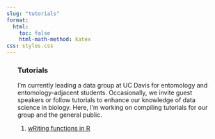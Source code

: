 ```yaml
---
slug: "tutorials"
format:
  html:
    toc: false
    html-math-method: katex
css: styles.css
---
```


::: {#body style="width: 90%; margin: auto; font-weight: normal; text-align: left"}
### **Tutorials**

I'm currently leading a data group at UC Davis for entomology and entomology-adjacent students. Occasionally, we invite guest speakers or follow tutorials to enhance our knowledge of data science in biology. Here, I'm working on compiling tutorials for our group and the general public.

1.  [wRiting functions in R](https://gracehorne.com/writing-functions-in-R)
:::
